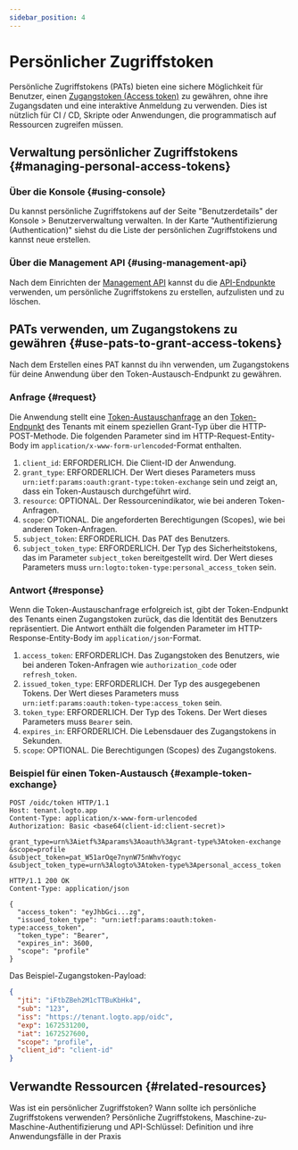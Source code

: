 ```yaml
---
sidebar_position: 4
---
```


# Persönlicher Zugriffstoken

Persönliche Zugriffstokens (PATs) bieten eine sichere Möglichkeit für Benutzer, einen [Zugangstoken (Access token)](https://auth.wiki/access-token) zu gewähren, ohne ihre Zugangsdaten und eine interaktive Anmeldung zu verwenden. Dies ist nützlich für CI / CD, Skripte oder Anwendungen, die programmatisch auf Ressourcen zugreifen müssen.

## Verwaltung persönlicher Zugriffstokens \{#managing-personal-access-tokens}

### Über die Konsole \{#using-console}

Du kannst persönliche Zugriffstokens auf der Seite "Benutzerdetails" der <CloudLink to="/users">Konsole > Benutzerverwaltung</CloudLink> verwalten. In der Karte "Authentifizierung (Authentication)" siehst du die Liste der persönlichen Zugriffstokens und kannst neue erstellen.

### Über die Management API \{#using-management-api}

Nach dem Einrichten der [Management API](/integrate-logto/interact-with-management-api/) kannst du die [API-Endpunkte](https://openapi.logto.io/operation/operation-listuserpersonalaccesstokens) verwenden, um persönliche Zugriffstokens zu erstellen, aufzulisten und zu löschen.

## PATs verwenden, um Zugangstokens zu gewähren \{#use-pats-to-grant-access-tokens}

Nach dem Erstellen eines PAT kannst du ihn verwenden, um Zugangstokens für deine Anwendung über den Token-Austausch-Endpunkt zu gewähren.

### Anfrage \{#request}

Die Anwendung stellt eine [Token-Austauschanfrage](https://auth.wiki/authorization-code-flow#token-exchange-request) an den [Token-Endpunkt](/integrate-logto/application-data-structure#token-endpoint) des Tenants mit einem speziellen Grant-Typ über die HTTP-POST-Methode. Die folgenden Parameter sind im HTTP-Request-Entity-Body im `application/x-www-form-urlencoded`-Format enthalten.

1. `client_id`: ERFORDERLICH. Die Client-ID der Anwendung.
2. `grant_type`: ERFORDERLICH. Der Wert dieses Parameters muss `urn:ietf:params:oauth:grant-type:token-exchange` sein und zeigt an, dass ein Token-Austausch durchgeführt wird.
3. `resource`: OPTIONAL. Der Ressourcenindikator, wie bei anderen Token-Anfragen.
4. `scope`: OPTIONAL. Die angeforderten Berechtigungen (Scopes), wie bei anderen Token-Anfragen.
5. `subject_token`: ERFORDERLICH. Das PAT des Benutzers.
6. `subject_token_type`: ERFORDERLICH. Der Typ des Sicherheitstokens, das im Parameter `subject_token` bereitgestellt wird. Der Wert dieses Parameters muss `urn:logto:token-type:personal_access_token` sein.

### Antwort \{#response}

Wenn die Token-Austauschanfrage erfolgreich ist, gibt der Token-Endpunkt des Tenants einen Zugangstoken zurück, das die Identität des Benutzers repräsentiert. Die Antwort enthält die folgenden Parameter im HTTP-Response-Entity-Body im `application/json`-Format.

1. `access_token`: ERFORDERLICH. Das Zugangstoken des Benutzers, wie bei anderen Token-Anfragen wie `authorization_code` oder `refresh_token`.
2. `issued_token_type`: ERFORDERLICH. Der Typ des ausgegebenen Tokens. Der Wert dieses Parameters muss `urn:ietf:params:oauth:token-type:access_token` sein.
3. `token_type`: ERFORDERLICH. Der Typ des Tokens. Der Wert dieses Parameters muss `Bearer` sein.
4. `expires_in`: ERFORDERLICH. Die Lebensdauer des Zugangstokens in Sekunden.
5. `scope`: OPTIONAL. Die Berechtigungen (Scopes) des Zugangstokens.

### Beispiel für einen Token-Austausch \{#example-token-exchange}

```
POST /oidc/token HTTP/1.1
Host: tenant.logto.app
Content-Type: application/x-www-form-urlencoded
Authorization: Basic <base64(client-id:client-secret)>

grant_type=urn%3Aietf%3Aparams%3Aoauth%3Agrant-type%3Atoken-exchange
&scope=profile
&subject_token=pat_W51arOqe7nynW75nWhvYogyc
&subject_token_type=urn%3Alogto%3Atoken-type%3Apersonal_access_token
```

```
HTTP/1.1 200 OK
Content-Type: application/json

{
  "access_token": "eyJhbGci...zg",
  "issued_token_type": "urn:ietf:params:oauth:token-type:access_token",
  "token_type": "Bearer",
  "expires_in": 3600,
  "scope": "profile"
}
```

Das Beispiel-Zugangstoken-Payload:

```json
{
  "jti": "iFtbZBeh2M1cTTBuKbHk4",
  "sub": "123",
  "iss": "https://tenant.logto.app/oidc",
  "exp": 1672531200,
  "iat": 1672527600,
  "scope": "profile",
  "client_id": "client-id"
}
```

## Verwandte Ressourcen \{#related-resources}

<Url href="https://blog.logto.io/api-authentication-with-personal-access-token">
  Was ist ein persönlicher Zugriffstoken? Wann sollte ich persönliche Zugriffstokens verwenden?
</Url>

<Url href="https://blog.logto.io/pat-and-api-keys">
  Persönliche Zugriffstokens, Maschine-zu-Maschine-Authentifizierung und API-Schlüssel: Definition
  und ihre Anwendungsfälle in der Praxis
</Url>

